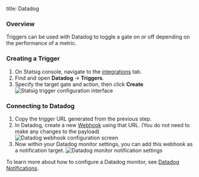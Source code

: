 title: Datadog

### Overview

Triggers can be used with Datadog to toggle a gate on or off depending on the performance of a metric.

### Creating a Trigger

1. On Statsig console, navigate to the [integrations](https://console.statsig.com/integrations) tab.
2. Find and open **Datadog** -> **Triggers**.
3. Specify the target gate and action, then click **Create**
   <Frame>
     <img src="https://user-images.githubusercontent.com/111380336/216156433-a41461d7-349b-446a-a089-610e57917824.png" alt="Statsig trigger configuration interface" />
   </Frame>

### Connecting to Datadog

1. Copy the trigger URL generated from the previous step.
2. In Datadog, create a new [Webhook](https://app.datadoghq.com/integrations/webhooks) using that URL. (You do not need to make any changes to the payload)
   <Frame>
     <img src="https://user-images.githubusercontent.com/111380336/216156415-2b170a22-71ea-48af-9db9-dc3f76a357a4.png" alt="Datadog webhook configuration screen" />
   </Frame>
3. Now within your Datadog monitor settings, you can add this webhook as a notification target.
   <Frame>
     <img src="https://user-images.githubusercontent.com/111380336/216156425-8dd57f92-aa64-4a55-8bd4-4737a8e6818e.png" alt="Datadog monitor notification settings" />
   </Frame>

To learn more about how to configure a Datadog monitor, see [Datadog Notifications](https://docs.datadoghq.com/monitors/notify/).
